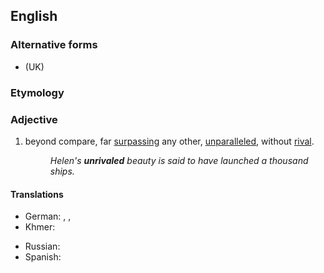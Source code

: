 ==English==

===Alternative forms===
* {{l|en|unrivalled}} (UK)

===Etymology===
{{prefix|en|un|rivaled}}

===Adjective===
{{en-adj|-}}

# {{lb|en|American spelling}} beyond compare, far [[surpassing]] any other, [[unparalleled]], without [[rival]].
#: ''Helen's '''unrivaled''' beauty is said to have launched a thousand ships.''

====Translations====
{{trans-top|beyond compare, far surpassing any other, unparalleled, without rival}}
* German: {{t|de|konkurrenzlos}}, {{t|de|unvergleichlich}}, {{t+|de|unerreicht}}
* Khmer: {{t|km|មហិទ្ធិ|tr=meaʔhet|sc=Khmr}}
{{trans-mid}}
* Russian: {{t+|ru|непревзойдённый}}
* Spanish: {{t+|es|inigualable}}
{{trans-bottom}}